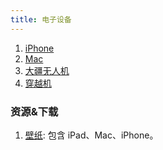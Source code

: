 ```yaml
---
title: 电子设备
---
```


1. [iPhone](./iPhone/index.mdx)
2. [Mac](./Mac/Index.mdx)
3. [大疆无人机](./Dji.mdx)
4. [穿越机](./Fpv.mdx)

### 资源&下载

1. [壁纸](https://interfacelift.com/wallpaper/downloads/date/any/): 包含 iPad、Mac、iPhone。
